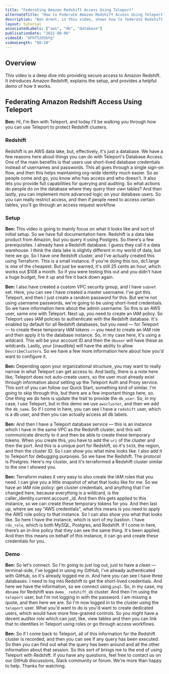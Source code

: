 ```yaml
---
title: "Federating Amazon Redshift Access Using Teleport"
alternateTitle: "How to Federate Amazon Redshift Access Using Teleport"
description: "Ben Arent, in this video, shows how to federate Redshift access using Teleport."
layout: tutorial
associatedLabels: ["aws", "db", "database"]
publicationDate: "2021-08-06"
videoId: "UFhT52d5bYg"
videoLength: "08:10"
---
```


## Overview

This video is a deep dive into providing secure access to Amazon Redshift. It introduces Amazon Redshift, explains the setup, and provides a helpful demo of how it works.

## Federating Amazon Redshift Access Using Teleport

**Ben:** Hi, I'm Ben with Teleport, and today I'll be walking you through how you can use Teleport to protect Redshift clusters.

### Redshift

Redshift is an AWS data lake, but, effectively, it's just a database. We have a few reasons here about things you can do with Teleport's Database Access. One of the main benefits is that users use short-lived database credentials instead of usernames and passwords. This all goes through a single sign-on flow, and then this helps maintaining org-wide identity much easier. So as people come and go, you know who has access and who doesn't. It also lets you provide full capabilities for querying and auditing. So what actions do people do on the database where they query their own tables? And then lastly, you can implement more advanced logic on your database users. So you can really restrict access, and then if people need to access certain tables, you'll go through an access request workflow.

### Setup

**Ben:** This video is going to mainly focus on what it looks like and sort of initial setup. So we have full documentation here. Redshift is a data lake product from Amazon, but you query it using Postgres. So there's a few prerequisites. I already have a Redshift database. I guess they call it a data warehouse. I think the data lake is slightly different in my world of data, but here we go. So I have one Redshift cluster, and I've actually created this using Terraform. This is a small instance. If you're doing this too, dc1.large is one of the cheapest. But just be warned, it's still 25 cents an hour, which works out $108 a month. So if you were testing this out and you didn't have a huge budget, fire it up and fire it back down again.

**Ben:** I also have created a custom VPC security group, and I have `subnet` set. Here, you can see I have created a master username. I've got this Teleport, and then I just create a random password for this. But we're not using username passwords, we're going to be using short-lived credentials. So we have information here about the admin username. So this is an AWS user, same one with Teleport. Next up, you need to create an IAM policy. So Teleport uses IAM policies to authenticate with the Redshift database. It's enabled by default for all Redshift databases, but you need — for Teleport — to create these temporary IAM tokens — you need to create an IAM role and then apply it to the database instance. So, in my case here, it's using a wildcard. This will be your account ID and then the `dbuser` will have these as wildcards. Lastly, your [inaudible] will have the ability to allow `DescribeClusters`. So we have a few more information here about how you'd want to configure it.

**Ben:** Depending upon your organizational structure, you may want to really narrow in what Teleport can get access to. And lastly, there is a note here like, Teleport does not auto-create users, so the user must already exist through information about setting up the Teleport Auth and Proxy service. This sort of you can follow our Quick Start, something kind of similar. I'm going to skip through this, but there are a few important things here, so. One thing we do here is update the trait to provide the `db_user`. So, in my case, I use Teleport, but in this demo we use `awscluster`, and then we add the `db_name`. So if I come in here, you can see I have a `redshift` user, which is a db user, and then you can actually access all db labels.

**Ben:** And then I have a Teleport database service — this is an instance which I have in the same VPC as the Redshift cluster, and this will communicate directly to it and then be able to create these temporary tokens. When you create this, you have to add the `uri` of the cluster and then the port. And this is a unique port for Redshift, so it's `5439`, the region, and then the cluster ID. So I can show you what mine looks like. I also add it to Teleport for debugging purposes. So we have the Redshift. The protocol is Postgres. Here's my cluster, and it's terraformed a Redshift cluster similar to the one I showed you.

**Ben:** Terraform makes it very easy to also create the IAM roles that you need. I can give you a little snapshot of what that looks like for me. So we have an IAM role policy: get cluster credentials, and anything that I've changed here, because everything is a wildcard, is the caller_identity.current.account \_id. And then this gets applied to this instance, so we can create these temporary tokens for you. And then last up, where we say "AWS credentials", what this means is you need to apply the AWS role policy to that instance. So I can also show you what that looks like. So here I have the instance, which is sort of my bastion. I have `rds_role`, which is both MySQL, Postgres, and Redshift. If I come in here, there’s an in-line policy that they can see the same thing. It's been applied. And then this means on behalf of this instance, it can go and create these credentials for you.

### Demo

**Ben:** So let's connect. So I'm going to just log out, just to have a clean — terminal-side, I've logged in using my GitHub, I've already authenticated with GitHub, so it's already logged me in. And here you can see I have three databases. I need to log into Redshift to get the short-lived credentials. And here we have the information, so we connect using `psql`. So, in my case, my `dbname` for Redshift was `demo_ redshift_db` cluster. And then I'm using the `teleport` user, but I'm not logging in with the password. I am missing a quote, and then here we are. So I'm now logged in to the cluster using the `teleport` user. What you'd want to do is you'd want to create dedicated users, which would have more fine-grained controls. So you might have a decent auditor role which can just, like, view tables and then you can link that to identities in Teleport using roles or go through access workflows.

**Ben:** So if I come back to Teleport, all of this information for the Redshift cluster is recorded, and then you can see if any query has been executed. So then you can find out what the query has been around and all the other information about that session. So this sort of brings me to the end of using Teleport with Redshift. If you have any questions, feel free to contact us on our GitHub discussions, Slack community or forum. We're more than happy to help. Thanks for watching.
